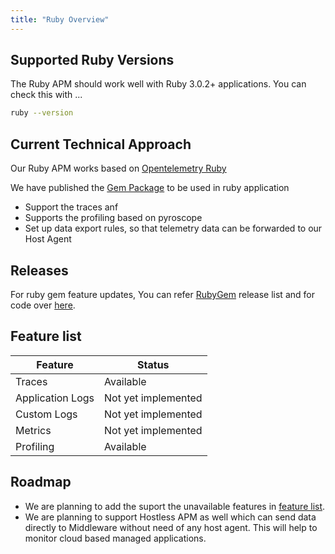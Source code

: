 ```yaml
---
title: "Ruby Overview"
---
```


## Supported Ruby Versions

The Ruby APM should work well with Ruby 3.0.2+ applications.
You can check this with ...

```bash
ruby --version
```

## Current Technical Approach

Our Ruby APM works based on [Opentelemetry Ruby](https://github.com/open-telemetry/opentelemetry-ruby)

We have published the [Gem Package](https://rubygems.org/gems/middleware_apm) to be used in ruby application

- Support the traces anf
- Supports the profiling based on pyroscope
- Set up data export rules, so that telemetry data can be forwarded to our Host Agent

## Releases

For ruby gem feature updates, You can refer [RubyGem](https://rubygems.org/gems/middleware_apm) release list and for code over [here](https://github.com/middleware-labs/ruby-gem/releases/tag/v1.0.0).

## Feature list

| Feature          | Status              |
| ---------------- | ------------------- |
| Traces           | Available           |
| Application Logs | Not yet implemented |
| Custom Logs      | Not yet implemented |
| Metrics          | Not yet implemented |
| Profiling        | Available           |

## Roadmap

- We are planning to add the suport the unavailable features in [feature list](https://docs.middleware.io/docs/apm-configuration/ruby/ruby-overview#feature-list).
- We are planning to support Hostless APM as well which can send data directly to Middleware without need of any host agent. This will help to monitor cloud based managed applications.
